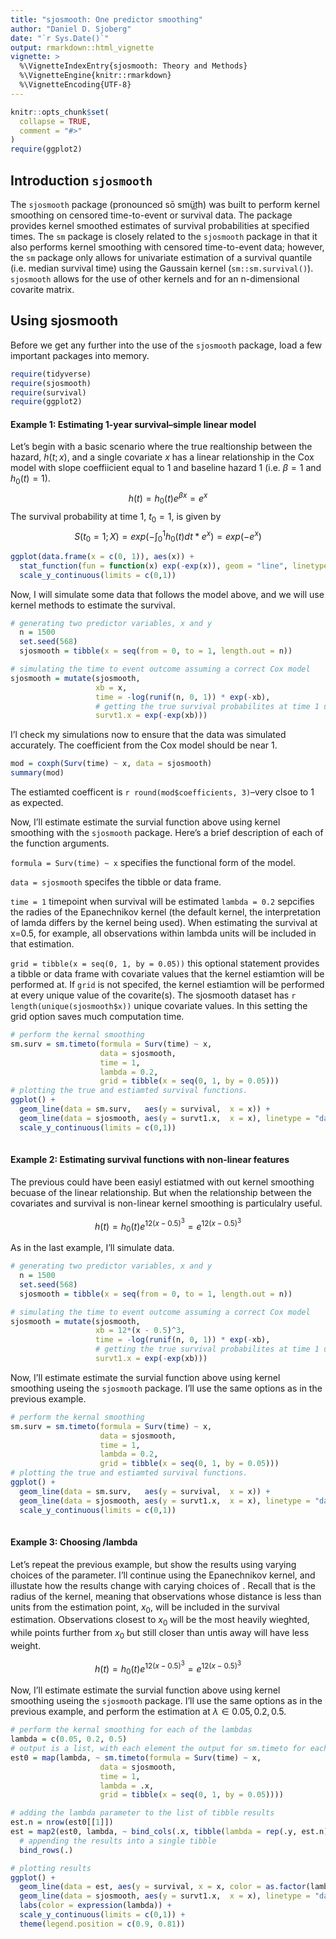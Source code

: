 ```yaml
---
title: "sjosmooth: One predictor smoothing"
author: "Daniel D. Sjoberg"
date: "`r Sys.Date()`"
output: rmarkdown::html_vignette
vignette: >
  %\VignetteIndexEntry{sjosmooth: Theory and Methods}
  %\VignetteEngine{knitr::rmarkdown}
  %\VignetteEncoding{UTF-8}
---
```


```r
knitr::opts_chunk$set(
  collapse = TRUE,
  comment = "#>"
)
require(ggplot2)
```

## Introduction `sjosmooth`
The `sjosmooth` package (pronounced sō smüt͟h) was built to perform kernel smoothing on censored time-to-event or survival data.  The package provides kernel smoothed estimates of survival probabilities at specified times.  The `sm` package is closely related to the `sjosmooth` package in that it also performs kernel smoothing with censored time-to-event data; however, the `sm` package only allows for univariate estimation of a survival quantile (i.e. median survival time) using the Gaussain kernel (`sm::sm.survival()`).  `sjosmooth` allows for the use of other kernels and for an n-dimensional covarite matrix.

## Using sjosmooth
Before we get any further into the use of the `sjosmooth` package, load a few important packages into memory.
```r
require(tidyverse)
require(sjosmooth)
require(survival)
require(ggplot2)
```

#### Example 1: Estimating 1-year survival--simple linear model
Let's begin with a basic scenario where the true realtionship between the hazard, $h(t; x)$, and a single covariate $x$ has a linear relationship in the Cox model with slope coeffiicient equal to 1 and baseline hazard 1 (i.e. $\beta = 1$ and $h_0(t) = 1$).
$$
h(t) = h_0(t)e^{\beta x} = e^x
$$
The survival probability at time 1, $t_0 = 1$, is given by
$$
S(t_0 = 1; X) = exp(-\int_{0}^{1}h_0(t)dt*e^{x}) = exp(-e^{x})
$$
```r
ggplot(data.frame(x = c(0, 1)), aes(x)) +
  stat_function(fun = function(x) exp(-exp(x)), geom = "line", linetype = "dashed") +
  scale_y_continuous(limits = c(0,1))
```

Now, I will simulate some data that follows the model above, and we will use kernel methods to estimate the survival.

```r
# generating two predictor variables, x and y
  n = 1500
  set.seed(568)
  sjosmooth = tibble(x = seq(from = 0, to = 1, length.out = n))

# simulating the time to event outcome assuming a correct Cox model
sjosmooth = mutate(sjosmooth,
                   xb = x,
                   time = -log(runif(n, 0, 1)) * exp(-xb),
                   # getting the true survival probabilites at time 1 using x
                   survt1.x = exp(-exp(xb)))
```
I'l check my simulations now to ensure that the data was simulated accurately.  The \beta coefficient from the Cox model should be near 1.

```r
mod = coxph(Surv(time) ~ x, data = sjosmooth)
summary(mod)
```
The estiamted coefficent is `r round(mod$coefficients, 3)`--very clsoe to 1 as expected.

Now, I'll estimate estimate the survial function above using kernel smoothing with the `sjosmooth` package. Here's a brief description of each of the function arguments.

`formula = Surv(time) ~ x` specifies the functional form of the model.

`data = sjosmooth` specifes the tibble or data frame. 

`time = 1` timepoint when survival will be estimated
`lambda = 0.2` sepcifies the radies of the Epanechnikov kernel (the default kernel, the interpretation of lamda differs by the kernel being used).  When estimating the survival at x=0.5, for example, all observations within lambda units will be included in that estimation.

`grid = tibble(x = seq(0, 1, by = 0.05))` this optional statement provides a tibble or data frame with covariate values that the kernel estiamtion will be performed at. If `grid` is not specifed, the kernel estiamtion will be performed at every unique value of the covarite(s).  The sjosmooth dataset has `r length(unique(sjosmooth$x))` unique covariate values.  In this setting the grid option saves much computation time.

```r
# perform the kernal smoothing
sm.surv = sm.timeto(formula = Surv(time) ~ x, 
                    data = sjosmooth, 
                    time = 1, 
                    lambda = 0.2, 
                    grid = tibble(x = seq(0, 1, by = 0.05)))
# plotting the true and estiamted survival functions.
ggplot() + 
  geom_line(data = sm.surv,   aes(y = survival,  x = x)) +
  geom_line(data = sjosmooth, aes(y = survt1.x,  x = x), linetype = "dashed") +
  scale_y_continuous(limits = c(0,1))
  
```



#### Example 2: Estimating survival functions with non-linear features 
The previous could have been easiyl estiatmed with out kernel smoothing becuase of the linear relationship.  But when the relationship between the covariates and survival is non-linear kernel smoothing is particulalry useful.

$$
h(t) = h_0(t)e^{12 (x - 0.5)^3} = e^{12(x - 0.5)^3}
$$


As in the last example, I'll simulate data.

```r
# generating two predictor variables, x and y
  n = 1500
  set.seed(568)
  sjosmooth = tibble(x = seq(from = 0, to = 1, length.out = n))

# simulating the time to event outcome assuming a correct Cox model
sjosmooth = mutate(sjosmooth,
                   xb = 12*(x - 0.5)^3,
                   time = -log(runif(n, 0, 1)) * exp(-xb),
                   # getting the true survival probabilites at time 1 using x
                   survt1.x = exp(-exp(xb)))
```

Now, I'll estimate estimate the survial function above using kernel smoothing useing the `sjosmooth` package. I'll use the same options as in the previous example.

```r
# perform the kernal smoothing
sm.surv = sm.timeto(formula = Surv(time) ~ x, 
                    data = sjosmooth, 
                    time = 1, 
                    lambda = 0.2, 
                    grid = tibble(x = seq(0, 1, by = 0.05)))
# plotting the true and estiamted survival functions.
ggplot() + 
  geom_line(data = sm.surv,   aes(y = survival,  x = x)) +
  geom_line(data = sjosmooth, aes(y = survt1.x,  x = x), linetype = "dashed") +
  scale_y_continuous(limits = c(0,1))
  
```


#### Example 3: Choosing /lambda
Let's repeat the previous example, but show the results using varying choices of the \lambda parameter. I'll continue using the Epanechnikov kernel, and illustate how the results change with carying choices of \lambda.  Recall that \lambda is the radius of the kernel, meaning that observations whose distance is less than \lambda units from the  estimation point, $x_0$, will be included in the survival estimation.  Observations closest to $x_0$ will be the most heavily wieghted, while points further from $x_0$ but still closer than \lambda untis away will have less weight.

$$
h(t) = h_0(t)e^{12 (x - 0.5)^3} = e^{12(x - 0.5)^3}
$$

Now, I'll estimate estimate the survial function above using kernel smoothing useing the `sjosmooth` package. I'll use the same options as in the previous example, and perform the estimation at $\lambda \in {0.05, 0.2, 0.5}$.

```r
# perform the kernal smoothing for each of the lambdas
lambda = c(0.05, 0.2, 0.5)
# output is a list, with each element the output for sm.timeto for each of the lambda values
est0 = map(lambda, ~ sm.timeto(formula = Surv(time) ~ x, 
                    data = sjosmooth, 
                    time = 1, 
                    lambda = .x, 
                    grid = tibble(x = seq(0, 1, by = 0.05))))
```

```r
# adding the lambda parameter to the list of tibble results
est.n = nrow(est0[[1]])
est = map2(est0, lambda, ~ bind_cols(.x, tibble(lambda = rep(.y, est.n)))) %>%
  # appending the results into a single tibble
  bind_rows(.)

# plotting results
ggplot() +
  geom_line(data = est, aes(y = survival, x = x, color = as.factor(lambda))) +
  geom_line(data = sjosmooth, aes(y = survt1.x,  x = x), linetype = "dashed") +
  labs(color = expression(lambda)) +
  scale_y_continuous(limits = c(0,1)) +
  theme(legend.position = c(0.9, 0.81))

```



